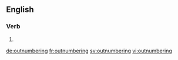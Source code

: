 ==English==

===Verb===
{{head|en}}

# {{present participle of|outnumber}}

[[de:outnumbering]]
[[fr:outnumbering]]
[[sv:outnumbering]]
[[vi:outnumbering]]
